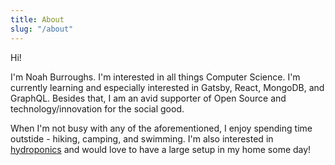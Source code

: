 ```yaml
---
title: About
slug: "/about"
---
```


Hi!

I'm Noah Burroughs. I'm interested in all things Computer Science. I'm currently learning and especially interested in Gatsby, React, MongoDB, and GraphQL. Besides that, I am an avid supporter of Open Source and technology/innovation for the social good.

When I'm not busy with any of the aforementioned, I enjoy spending time outstide - hiking, camping, and swimming. I'm also interested in [hydroponics](https://en.wikipedia.org/wiki/Hydroponics#:~:text=Hydroponics%20is%20a%20type%20of,solutions%20in%20an%20aqueous%20solvent.) and would love to have a large setup in my home some day!